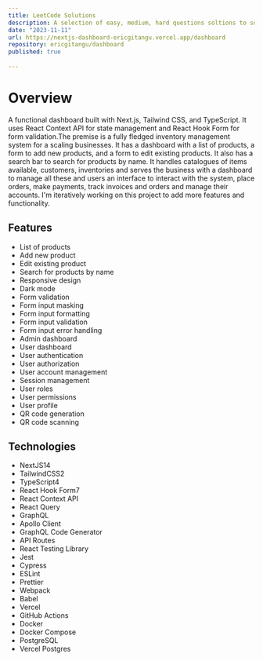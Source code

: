 ```yaml
---
title: LeetCode Solutions 
description: A selection of easy, medium, hard questions soltions to some LeetCode problems with runtime and space analysis
date: "2023-11-11"
url: https://nextjs-dashboard-ericgitangu.vercel.app/dashboard
repository: ericgitangu/dashboard
published: true
  
---
```


# Overview

A functional dashboard built with Next.js, Tailwind CSS, and TypeScript. It uses React Context API for state management and React Hook Form for form validation.The premise is a fully fledged inventory management system for a scaling businesses. It has a dashboard with a list of products, a form to add new products, and a form to edit existing products. It also has a search bar to search for products by name. It handles catalogues of items available, customers, inventories and serves the business with a dashboard to manage all these and users an interface to interact with the system, place orders, make payments, track invoices and orders and manage their accounts. I'm iteratively working on this project to add more features and functionality.

## Features

- List of products
- Add new product
- Edit existing product
- Search for products by name
- Responsive design
- Dark mode
- Form validation
- Form input masking
- Form input formatting
- Form input validation
- Form input error handling
- Admin dashboard
- User dashboard
- User authentication
- User authorization
- User account management
- Session management
- User roles
- User permissions
- User profile
- QR code generation
- QR code scanning

## Technologies
- NextJS14
- TailwindCSS2
- TypeScript4
- React Hook Form7
- React Context API
- React Query
- GraphQL
- Apollo Client
- GraphQL Code Generator
- API Routes
- React Testing Library
- Jest
- Cypress
- ESLint
- Prettier
- Webpack
- Babel
- Vercel
- GitHub Actions
- Docker
- Docker Compose
- PostgreSQL
- Vercel Postgres
